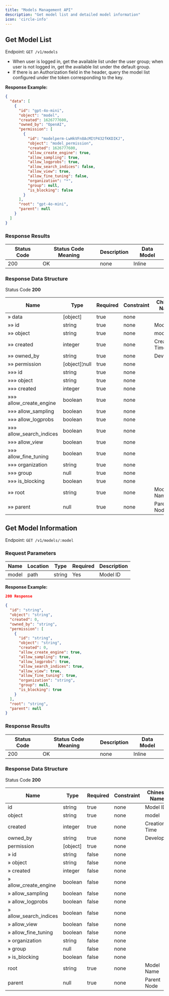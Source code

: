 ```yaml
---
title: "Models Management API"
description: "Get model list and detailed model information"
icon: 'circle-info'
---
```


## Get Model List

Endpoint: `GET /v1/models`

- When user is logged in, get the available list under the user group; when user is not logged in, get the available list under the default group.
- If there is an Authorization field in the header, query the model list configured under the token corresponding to the key.

**Response Example:**

```json
{
  "data": [
    {
      "id": "gpt-4o-mini",
      "object": "model",
      "created": 1626777600,
      "owned_by": "OpenAI",
      "permission": [
        {
          "id": "modelperm-LwHkVFn8AcMItP432fKKDIKJ",
          "object": "model_permission",
          "created": 1626777600,
          "allow_create_engine": true,
          "allow_sampling": true,
          "allow_logprobs": true,
          "allow_search_indices": false,
          "allow_view": true,
          "allow_fine_tuning": false,
          "organization": "*",
          "group": null,
          "is_blocking": false
        }
      ],
      "root": "gpt-4o-mini",
      "parent": null
    }
  ]
}
```

### Response Results

|Status Code | Status Code Meaning | Description | Data Model|
|---|---|---|---|
|200|OK|none|Inline|

### Response Data Structure

Status Code **200**

|Name | Type | Required | Constraint | Chinese Name | Description|
|---|---|---|---|---|---|
|» data|[object]|true|none||none|
|»» id|string|true|none|Model ID|none|
|»» object|string|true|none|model|none|
|»» created|integer|true|none|Creation Time|none|
|»» owned_by|string|true|none|Developer|none|
|»» permission|[object]¦null|true|none||none|
|»»» id|string|true|none||none|
|»»» object|string|true|none||none|
|»»» created|integer|true|none||none|
|»»» allow_create_engine|boolean|true|none||none|
|»»» allow_sampling|boolean|true|none||none|
|»»» allow_logprobs|boolean|true|none||none|
|»»» allow_search_indices|boolean|true|none||none|
|»»» allow_view|boolean|true|none||none|
|»»» allow_fine_tuning|boolean|true|none||none|
|»»» organization|string|true|none||none|
|»»» group|null|true|none||none|
|»»» is_blocking|boolean|true|none||none|
|»» root|string|true|none|Model Name|none|
|»» parent|null|true|none|Parent Node|none|

## Get Model Information

Endpoint: `GET /v1/models/:model`

### Request Parameters

|Name | Location | Type | Required | Description|
|---|---|---|---|---|
|model|path|string| Yes |Model ID|

**Response Example:**

```json
200 Response
```

```json
{
  "id": "string",
  "object": "string",
  "created": 0,
  "owned_by": "string",
  "permission": [
    {
      "id": "string",
      "object": "string",
      "created": 0,
      "allow_create_engine": true,
      "allow_sampling": true,
      "allow_logprobs": true,
      "allow_search_indices": true,
      "allow_view": true,
      "allow_fine_tuning": true,
      "organization": "string",
      "group": null,
      "is_blocking": true
    }
  ],
  "root": "string",
  "parent": null
}
```

### Response Results

|Status Code | Status Code Meaning | Description | Data Model|
|---|---|---|---|
|200|OK|none|Inline|

### Response Data Structure

Status Code **200**

|Name | Type | Required | Constraint | Chinese Name | Description|
|---|---|---|---|---|---|
|id|string|true|none|Model ID|none|
|object|string|true|none|model|none|
|created|integer|true|none|Creation Time|none|
|owned_by|string|true|none|Developer|none|
|permission|[object]|true|none||none|
|» id|string|false|none||none|
|» object|string|false|none||none|
|» created|integer|false|none||none|
|» allow_create_engine|boolean|false|none||none|
|» allow_sampling|boolean|false|none||none|
|» allow_logprobs|boolean|false|none||none|
|» allow_search_indices|boolean|false|none||none|
|» allow_view|boolean|false|none||none|
|» allow_fine_tuning|boolean|false|none||none|
|» organization|string|false|none||none|
|» group|null|false|none||none|
|» is_blocking|boolean|false|none||none|
|root|string|true|none|Model Name|none|
|parent|null|true|none|Parent Node|none|